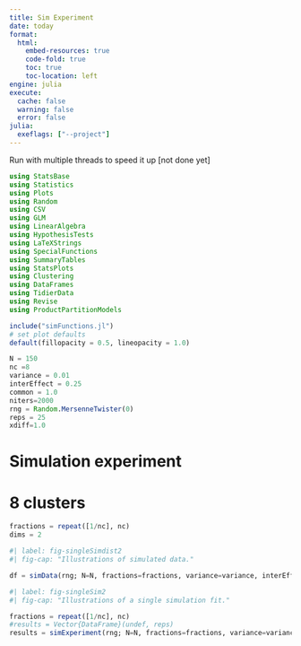 ```yaml
---
title: Sim Experiment
date: today
format:
  html:
    embed-resources: true
    code-fold: true
    toc: true
    toc-location: left
engine: julia
execute: 
  cache: false
  warning: false
  error: false
julia:
  exeflags: ["--project"]
---
```


Run with multiple threads to speed it up [not done yet]


```julia
using StatsBase
using Statistics
using Plots
using Random
using CSV
using GLM
using LinearAlgebra
using HypothesisTests
using LaTeXStrings
using SpecialFunctions
using SummaryTables 
using StatsPlots
using Clustering
using DataFrames
using TidierData
using Revise
using ProductPartitionModels

include("simFunctions.jl")
# set plot defaults
default(fillopacity = 0.5, lineopacity = 1.0)
```


```julia
N = 150
nc =8 
variance = 0.01
interEffect = 0.25
common = 1.0
niters=2000
rng = Random.MersenneTwister(0)
reps = 25
xdiff=1.0
```

# Simulation experiment
# 8 clusters

```julia
fractions = repeat([1/nc], nc)
dims = 2
```

```julia
#| label: fig-singleSimdist2
#| fig-cap: "Illustrations of simulated data."

df = simData(rng; N=N, fractions=fractions, variance=variance, interEffect=interEffect, common=common, plotSim = true, xdiff=xdiff, dims = 2)
```


```julia
#| label: fig-singleSim2
#| fig-cap: "Illustrations of a single simulation fit."

fractions = repeat([1/nc], nc)
#results = Vector{DataFrame}(undef, reps)
results = simExperiment(rng; N=N, fractions=fractions, variance=variance, interEffect=interEffect, common=common, plotFit=true, niters=niters, prec=0.01, alph=2.0, bet=1.0, plotSim=false, xdiff=xdiff, dims=dims)
```

